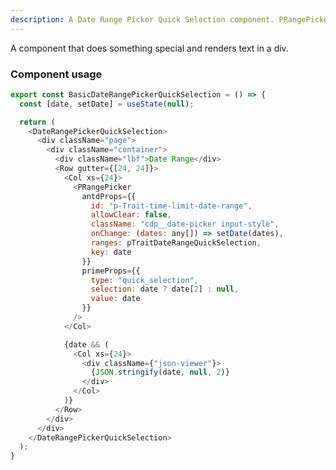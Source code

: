 ```yaml
---
description: A Date Range Picker Quick Selection component. PRangePicker Component.
---
```



A component that does something special and renders text in a div.

### Component usage

```js
export const BasicDateRangePickerQuickSelection = () => {
  const [date, setDate] = useState(null);

  return (
    <DateRangePickerQuickSelection>
      <div className="page">
        <div className="container">
          <div className="lbf">Date Range</div>
          <Row gutter={[24, 24]}>
            <Col xs={24}>
              <PRangePicker
                antdProps={{
                  id: "p-Trait-time-limit-date-range",
                  allowClear: false,
                  className: "cdp__date-picker input-style",
                  onChange: (dates: any[]) => setDate(dates),
                  ranges: pTraitDateRangeQuickSelection,
                  key: date
                }}
                primeProps={{
                  type: "quick_selection",
                  selection: date ? date[2] : null,
                  value: date
                }}
              />
            </Col>

            {date && (
              <Col xs={24}>
                <div className={"json-viewer"}>
                  {JSON.stringify(date, null, 2)}
                </div>
              </Col>
            )}
          </Row>
        </div>
      </div>
    </DateRangePickerQuickSelection>
  );
}
```